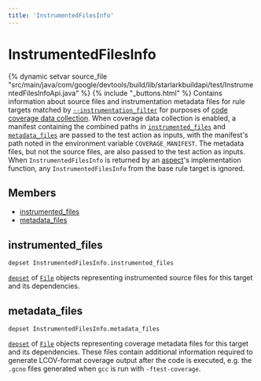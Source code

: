 ```yaml
---
title: 'InstrumentedFilesInfo'
---
```


# InstrumentedFilesInfo

{% dynamic setvar source_file "src/main/java/com/google/devtools/build/lib/starlarkbuildapi/test/InstrumentedFilesInfoApi.java" %}
{% include "\_buttons.html" %}
Contains information about source files and instrumentation metadata files for rule targets matched by [`--instrumentation_filter`](https://bazel.build/reference/command-line-reference#flag--instrumentation_filter) for purposes of [code coverage data collection](https://bazel.build/extending/rules#code_coverage). When coverage data collection is enabled, a manifest containing the combined paths in [`instrumented_files`](#instrumented_files) and [`metadata_files`](#metadata_files) are passed to the test action as inputs, with the manifest's path noted in the environment variable `COVERAGE_MANIFEST`. The metadata files, but not the source files, are also passed to the test action as inputs. When `InstrumentedFilesInfo` is returned by an [aspect](https://bazel.build/extending/aspects)'s implementation function, any `InstrumentedFilesInfo` from the base rule target is ignored.

## Members

- [instrumented_files](#instrumented_files)
- [metadata_files](#metadata_files)

## instrumented_files

``` rule-signature
depset InstrumentedFilesInfo.instrumented_files
```

[`depset`](../builtins/depset.html) of [`File`](../builtins/File.html) objects representing instrumented source files for this target and its dependencies.

## metadata_files

``` rule-signature
depset InstrumentedFilesInfo.metadata_files
```

[`depset`](../builtins/depset.html) of [`File`](../builtins/File.html) objects representing coverage metadata files for this target and its dependencies. These files contain additional information required to generate LCOV-format coverage output after the code is executed, e.g. the `.gcno` files generated when `gcc` is run with `-ftest-coverage`.
